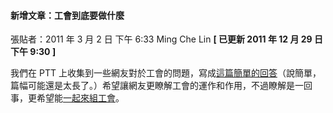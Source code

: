 #### 新增文章：工會到底要做什麼

張貼者：2011 年 3 月 2 日 下午 6:33 Ming Che Lin **[ 已更新 2011 年 12 月 29 日 下午 9:30 ]**

我們在 PTT 上收集到一些網友對於工會的問題，寫成[這篇簡單的回答](/document/ptt)（說簡單，篇幅可能還是太長了。）希望讓網友更瞭解工會的運作和作用，不過瞭解是一回事，更希望能[一起來組工會](https://neti.cc/bdzrxAvn)。
